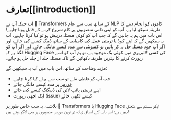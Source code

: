 # تعارف[[introduction]]

<CourseFloatingBanner
    chapter={8}
    classNames="absolute z-10 right-0 top-0"
/>

اب جبکہ آپ نے 🤗 Transformers کے ساتھ سب سے عام NLP کاموں کو انجام دینے کا طریقہ سیکھ لیا ہے، آپ کو اپنی ذاتی منصوبوں پر کام شروع کرنے کے قابل ہونا چاہیے! اس باب میں ہم یہ جانیں گے کہ جب آپ کو کوئی مسئلہ درپیش ہو تو کیا کرنا چاہیے۔ آپ یہ سیکھیں گے کہ اپنے کوڈ یا تربیتی عمل کی کامیابی کے ساتھ ڈیبگ کیسے کی جائے، اور اگر آپ خود مسئلہ حل نہ کر پائیں تو کمیونٹی سے مدد کیسے مانگی جائے۔ اور اگر آپ کو لگتا ہے کہ Hugging Face کی کسی لائبریری میں کوئی بگ موجود ہے، تو ہم آپ کو اسے رپورٹ کرنے کا بہترین طریقہ دکھائیں گے تاکہ مسئلہ جلد از جلد حل ہو جائے۔

مزید وضاحت کے ساتھ، اس باب میں آپ یہ سیکھیں گے:

- جب آپ کو غلطی ملے تو سب سے پہلے کیا کرنا چاہیے
- [فورمز](https://discuss.huggingface.co/) پر مدد کیسے مانگی جائے
- اپنے تربیتی پائپ لائن کی ڈیبگنگ کیسے کی جائے
- ایک اچھی رپورٹ (issue) کیسے لکھی جائے

بلاشبہ، یہ سب خاص طور پر 🤗 Transformers یا Hugging Face ایکو سسٹم سے متعلق نہیں ہے؛ اس باب کے اسباق زیادہ تر اوپن سورس منصوبوں پر بھی لاگو ہوتے ہیں!